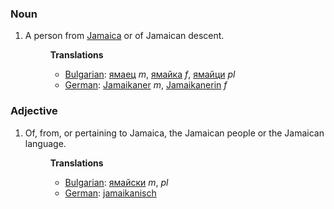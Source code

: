 ===Noun===
#A person from [[Jamaica]] or of Jamaican descent.
#:'''Translations'''
#:*[[Bulgarian]]: [[ямаец]] ''m'', [[ямайка]] ''f'', [[ямайци]] ''pl''
#:*[[German]]: [[Jamaikaner]] ''m'', [[Jamaikanerin]] ''f''

===Adjective===
#Of, from, or pertaining to Jamaica, the Jamaican people or the Jamaican language.
#:'''Translations'''
#:*[[Bulgarian]]: [[ямайски]] ''m'', ''pl''
#:*[[German]]: [[jamaikanisch]]